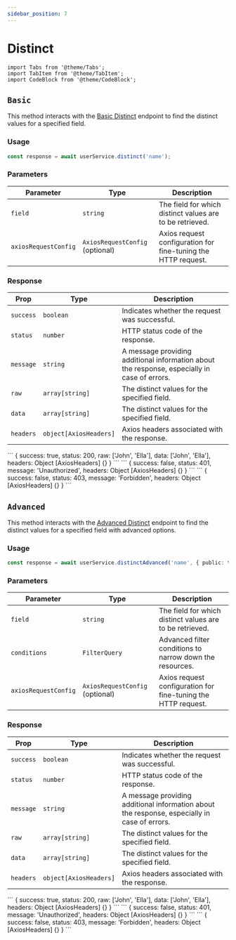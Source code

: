 ```yaml
---
sidebar_position: 7
---
```


# Distinct

```mdx-code-block
import Tabs from '@theme/Tabs';
import TabItem from '@theme/TabItem';
import CodeBlock from '@theme/CodeBlock';
```

## `Basic`

This method interacts with the [Basic Distinct](/docs/egose-acl/api-endpoints/distinct#distinct-documents) endpoint to find the distinct values for a specified field.

### Usage

```ts
const response = await userService.distinct('name');
```

### Parameters

| Parameter            | Type                            | Description                                                   |
| -------------------- | ------------------------------- | ------------------------------------------------------------- |
| `field`              | `string`                        | The field for which distinct values are to be retrieved.      |
| `axiosRequestConfig` | `AxiosRequestConfig` (optional) | Axios request configuration for fine-tuning the HTTP request. |

### Response

| Prop      | Type                   | Description                                                                                  |
| --------- | ---------------------- | -------------------------------------------------------------------------------------------- |
| `success` | `boolean`              | Indicates whether the request was successful.                                                |
| `status`  | `number`               | HTTP status code of the response.                                                            |
| `message` | `string`               | A message providing additional information about the response, especially in case of errors. |
| `raw`     | `array[string]`        | The distinct values for the specified field.                                                 |
| `data`    | `array[string]`        | The distinct values for the specified field.                                                 |
| `headers` | `object[AxiosHeaders]` | Axios headers associated with the response.                                                  |

<Tabs className="unique-tabs">
<TabItem value="200">
```
{
  success: true,
  status: 200,
  raw: ['John', 'Ella'],
  data: ['John', 'Ella'],
  headers: Object [AxiosHeaders] {}
}
```
</TabItem>
<TabItem value="401">
```
{
  success: false,
  status: 401,
  message: 'Unauthorized',
  headers: Object [AxiosHeaders] {}
}
```
</TabItem>
<TabItem value="403">
```
{
  success: false,
  status: 403,
  message: 'Forbidden',
  headers: Object [AxiosHeaders] {}
}
```
</TabItem>
</Tabs>

## `Advanced`

This method interacts with the [Advanced Distinct](/docs/egose-acl/api-endpoints/distinct#distinct-documents---advanced) endpoint to find the distinct values for a specified field with advanced options.

### Usage

```ts
const response = await userService.distinctAdvanced('name', { public: true });
```

### Parameters

| Parameter            | Type                            | Description                                                   |
| -------------------- | ------------------------------- | ------------------------------------------------------------- |
| `field`              | `string`                        | The field for which distinct values are to be retrieved.      |
| `conditions`         | `FilterQuery`                   | Advanced filter conditions to narrow down the resources.      |
| `axiosRequestConfig` | `AxiosRequestConfig` (optional) | Axios request configuration for fine-tuning the HTTP request. |

### Response

| Prop      | Type                   | Description                                                                                  |
| --------- | ---------------------- | -------------------------------------------------------------------------------------------- |
| `success` | `boolean`              | Indicates whether the request was successful.                                                |
| `status`  | `number`               | HTTP status code of the response.                                                            |
| `message` | `string`               | A message providing additional information about the response, especially in case of errors. |
| `raw`     | `array[string]`        | The distinct values for the specified field.                                                 |
| `data`    | `array[string]`        | The distinct values for the specified field.                                                 |
| `headers` | `object[AxiosHeaders]` | Axios headers associated with the response.                                                  |

<Tabs className="unique-tabs">
<TabItem value="200">
```
{
  success: true,
  status: 200,
  raw: ['John', 'Ella'],
  data: ['John', 'Ella'],
  headers: Object [AxiosHeaders] {}
}
```
</TabItem>
<TabItem value="401">
```
{
  success: false,
  status: 401,
  message: 'Unauthorized',
  headers: Object [AxiosHeaders] {}
}
```
</TabItem>
<TabItem value="403">
```
{
  success: false,
  status: 403,
  message: 'Forbidden',
  headers: Object [AxiosHeaders] {}
}
```
</TabItem>
</Tabs>

